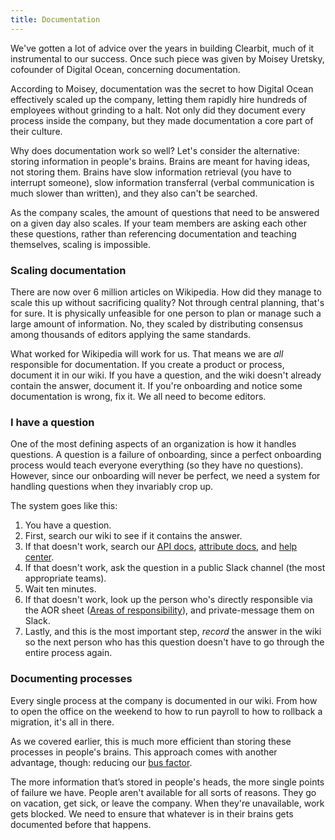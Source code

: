 ```yaml
---
title: Documentation
---
```



<Podcast code="6476452" />

We've gotten a lot of advice over the years in building Clearbit, much of it instrumental to our success. Once such piece was given by Moisey Uretsky, cofounder of Digital Ocean, concerning documentation.

According to Moisey, documentation was the secret to how Digital Ocean effectively scaled up the company, letting them rapidly hire hundreds of employees without grinding to a halt. Not only did they document every process inside the company, but they made documentation a core part of their culture.

Why does documentation work so well? Let's consider the alternative: storing information in people's brains. Brains are meant for having ideas, not storing them. Brains have slow information retrieval (you have to interrupt someone), slow information transferral (verbal communication is much slower than written), and they also can't be searched.

As the company scales, the amount of questions that need to be answered on a given day also scales. If your team members are asking each other these questions, rather than referencing documentation and teaching themselves, scaling is impossible.

### Scaling documentation

There are now over 6 million articles on Wikipedia. How did they manage to scale this up without sacrificing quality? Not through central planning, that's for sure. It is physically unfeasible for one person to plan or manage such a large amount of information. No, they scaled by distributing consensus among thousands of editors applying the same standards.

What worked for Wikipedia will work for us. That means we are *all* responsible for documentation. If you create a product or process, document it in our wiki. If you have a question, and the wiki doesn't already contain the answer, document it. If you're onboarding and notice some documentation is wrong, fix it. We all need to become editors.

### I have a question

One of the most defining aspects of an organization is how it handles questions. A question is a failure of onboarding, since a perfect onboarding process would teach everyone everything (so they have no questions). However, since our onboarding will never be perfect, we need a system for handling questions when they invariably crop up.

The system goes like this:

1. You have a question.
2. First, search our wiki to see if it contains the answer.
3. If that doesn't work, search our [API docs](http://clearbit.com/docs), [attribute docs](http://clearbit.com/attributes), and [help center](https://help.clearbit.com/).
4. If that doesn't work, ask the question in a public Slack channel (the most appropriate teams).
5. Wait ten minutes.
6. If that doesn't work, look up the person who's directly responsible via the AOR sheet ([Areas of responsibility](/information-sharing/areas-of-responsibility)), and private-message them on Slack.
7. Lastly, and this is the most important step, *record* the answer in the wiki so the next person who has this question doesn't have to go through the entire process again.

### Documenting processes

Every single process at the company is documented in our wiki. From how to open the office on the weekend to how to run payroll to how to rollback a migration, it's all in there.

As we covered earlier, this is much more efficient than storing these processes in people's brains. This approach comes with another advantage, though: reducing our [bus factor](https://deviq.com/bus-factor/).

The more information that’s stored in people's heads, the more single points of failure we have. People aren't available for all sorts of reasons. They go on vacation, get sick, or leave the company. When they're unavailable, work gets blocked. We need to ensure that whatever is in their brains gets documented before that happens.